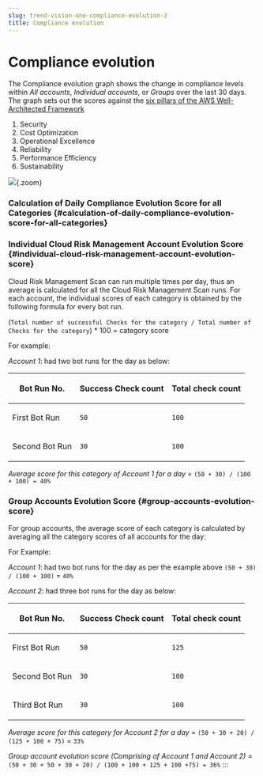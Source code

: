 ```yaml
---
slug: trend-vision-one-compliance-evolution-2
title: Compliance evolution
---
```

# Compliance evolution

The Compliance evolution graph shows the change in compliance levels within *All accounts*, *Individual accounts*, or *Groups* over the last 30 days. The graph sets out the scores against the [six pillars of the AWS Well-Architected Framework](https://aws.amazon.com/blogs/apn/the-6-pillars-of-the-aws-well-architected-framework/)

1.  Security
2.  Cost Optimization
3.  Operational Excellence
4.  Reliability
5.  Performance Efficiency
6.  Sustainability

![](/images/compliance-evolution=13d74cb9-afa6-4f94-97b5-a65336808bbd.webp){.zoom}

### Calculation of Daily Compliance Evolution Score for all Categories {#calculation-of-daily-compliance-evolution-score-for-all-categories}

### Individual Cloud Risk Management Account Evolution Score {#individual-cloud-risk-management-account-evolution-score}

Cloud Risk Management Scan can run multiple times per day, thus an average is calculated for all the Cloud Risk Management Scan runs. For each account, the individual scores of each category is obtained by the following formula for every bot run.

(`Total number of successful Checks for the category / Total number of Checks for the category`) \* 100 = category score

For example:

*Account 1*: had two bot runs for the day as below:

<table>
<thead>
<tr>
<th><p>Bot Run No.</p></th>
<th><p>Success Check count</p></th>
<th><p>Total check count</p></th>
</tr>
</thead>
<tbody>
<tr>
<td><p>First Bot Run</p></td>
<td><p><code>50</code></p></td>
<td><p><code>100</code></p></td>
</tr>
<tr>
<td><p>Second Bot Run</p></td>
<td><p><code>30</code></p></td>
<td><p><code>100</code></p></td>
</tr>
</tbody>
</table>

*Average score for this category of Account 1 for a day* = `(50 + 30) / (100 + 100) = 40%`

### Group Accounts Evolution Score {#group-accounts-evolution-score}

For group accounts, the average score of each category is calculated by averaging all the category scores of all accounts for the day:

For Example:

*Account 1*: had two bot runs for the day as per the example above `(50 + 30) / (100 + 100)` = `40%`

*Account 2*: had three bot runs for the day as below:

<table>
<thead>
<tr>
<th><p>Bot Run No.</p></th>
<th><p>Success Check count</p></th>
<th><p>Total check count</p></th>
</tr>
</thead>
<tbody>
<tr>
<td><p>First Bot Run</p></td>
<td><p><code>50</code></p></td>
<td><p><code>125</code></p></td>
</tr>
<tr>
<td><p>Second Bot Run</p></td>
<td><p><code>30</code></p></td>
<td><p><code>100</code></p></td>
</tr>
<tr>
<td><p>Third Bot Run</p></td>
<td><p><code>30</code></p></td>
<td><p><code>100</code></p></td>
</tr>
</tbody>
</table>

*Average score for this category for Account 2 for a day* = `(50 + 30 + 20) / (125 + 100 + 75)` = `33%`

*Group account evolution score (Comprising of Account 1 and Account 2)* = `(50 + 30 + 50 + 30 + 20) / (100 + 100 + 125 + 100 +75) = 36%`
:::
